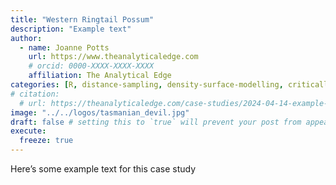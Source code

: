 ```yaml
---
title: "Western Ringtail Possum"
description: "Example text"
author:
  - name: Joanne Potts
    url: https://www.theanalyticaledge.com
    # orcid: 0000-XXXX-XXXX-XXXX
    affiliation: The Analytical Edge
categories: [R, distance-sampling, density-surface-modelling, critically-endangered-species, mammal] # self-defined categories
# citation: 
  # url: https://theanalyticaledge.com/case-studies/2024-04-14-example-case-study/ 
image: "../../logos/tasmanian_devil.jpg"
draft: false # setting this to `true` will prevent your post from appearing on your listing page until you're ready!
execute: 
  freeze: true
---
```


Here's some example text for this case study
